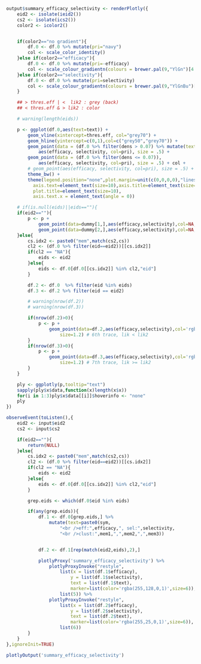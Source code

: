 ```r
output$summary_efficacy_selectivity <- renderPlotly({
	eid2 <- isolate(ieid2())
	cs2 <- isolate(ics2())
	color2 <- icolor2()


	if(color2=="no gradient"){
		df.0 <- df.0 %>% mutate(pri="navy")
		col <- scale_color_identity()
	}else if(color2=="efficacy"){
		df.0 <- df.0 %>% mutate(pri=-efficacy)
		col <- scale_colour_gradientn(colours = brewer.pal(9,"YlGn")[4:9])
	}else if(color2=="selectivity"){
		df.0 <- df.0 %>% mutate(pri=selectivity)
		col <- scale_colour_gradientn(colours = brewer.pal(9,"YlGnBu")[4:9])
	}

	## > thres.eff | <  lik2 : grey (back)
	## < thres.eff & > lik2 : color

	# warning(length(eids))

	p <- ggplot(df.0,aes(text=text)) +
		geom_vline(xintercept=thres.eff, col="grey70") +
		geom_hline(yintercept=c(0,1),col=c("grey50","grey70")) + 
		geom_point(data = (df.0 %>% filter(dens > 0.07) %>% mutate(text="")),
			aes(efficacy, selectivity, col=pri), size = .5) +
		geom_point(data = (df.0 %>% filter(dens <= 0.07)),
			aes(efficacy, selectivity, col=pri), size = .5) + col +
		# geom_point(aes(efficacy, selectivity, col=pri), size = .5) + col +
		theme_bw() +
	    theme(legend.position="none",plot.margin=unit(c(0,0,0,0),"lines"),
	      axis.text=element_text(size=10),axis.title=element_text(size=10),
	      plot.title=element_text(size=10),
	      axis.text.x = element_text(angle = 0))

	# if(is.null(eids)||eids==""){
	if(eid2==""){
		p <- p + 
			geom_point(data=dummy[1,],aes(efficacy,selectivity),col=NA,size=1.2) + # 6th trace, lik < lik2
			geom_point(data=dummy[2,],aes(efficacy,selectivity),col=NA,size=1.2) # 7th trace, lik >= lik2
	}else{
		cs.idx2 <- paste0("mem",match(cs2,cs))
		cl2 <- (df.0 %>% filter(eid==eid2))[[cs.idx2]]
		if(cl2 == "NA"){
			eids <- eid2
		}else{
			eids <- df.0[df.0[[cs.idx2]] %in% cl2,"eid"]
		}

		df.2 <- df.0  %>% filter(eid %in% eids)
		df.3 <- df.2 %>% filter(eid == eid2)

		# warning(nrow(df.2))
		# warning(nrow(df.3))

		if(nrow(df.2)>0){
			p <- p +
				geom_point(data=df.2,aes(efficacy,selectivity),col='rgba(255,128,0,1)',
					size=1.2) # 6th trace, lik < lik2
		}
		if(nrow(df.3)>0){
			p <- p +
				geom_point(data=df.3,aes(efficacy,selectivity),col='rgba(255,25,0,1)',
					size=1.2) # 7th trace, lik >= lik2
		}
	}		

	ply <- ggplotly(p,tooltip="text")
	sapply(ply$x$data,function(x)length(x$x))
	for(i in 1:3)ply$x$data[[i]]$hoverinfo <- "none"
	ply
})

observeEvent(toListen(),{
	eid2 <- input$eid2
	cs2 <- input$cs2

	if(eid2==""){
		return(NULL)
	}else{
		cs.idx2 <- paste0("mem",match(cs2,cs))
		cl2 <- (df.0 %>% filter(eid==eid2))[[cs.idx2]]
		if(cl2 == "NA"){
			eids <- eid2
		}else{
			eids <- df.0[df.0[[cs.idx2]] %in% cl2,"eid"]
		}

		grep.eids <- which(df.0$eid %in% eids)

		if(any(grep.eids)){
			df.1 <- df.0[grep.eids,] %>%
				mutate(text=paste0(sym,
			        "<br />eff:",efficacy,", sel:",selectivity,
			        "<br />clust:",mem1,",",mem2,",",mem3))


			df.2 <- df.1[rep(match(eid2,eids),2),]

			plotlyProxy('summary_efficacy_selectivity') %>%
		        plotlyProxyInvoke("restyle", 
		        	list(x = list(df.1$efficacy), 
		        		y = list(df.1$selectivity),
		        		text = list(df.1$text),
		        		marker=list(color='rgba(255,128,0,1)',size=6)),
		        	list(5)) %>%
		        plotlyProxyInvoke("restyle", 
		        	list(x = list(df.2$efficacy), 
		        		y = list(df.2$selectivity),
		        		text = list(df.2$text),
		        		marker=list(color='rgba(255,25,0,1)',size=6)),
		        	list(6))
	    }
	}
},ignoreInit=TRUE)

```
```r
plotlyOutput('summary_efficacy_selectivity')
```
